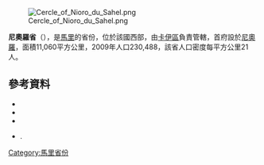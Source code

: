 [[Image:Cercle_of_Nioro_du_Sahel.png|right]]

'''尼奧羅省'''（{{lang-fr|Cercle de Nioro du Sahel}}），是[[馬里|馬里]]的省份，位於該國西部，由[[卡伊區|卡伊區]]負責管轄，首府設於[[尼奧羅_(尼奧羅省)|尼奧羅]]，面積11,060平方公里，2009年人口230,488，該省人口密度每平方公里21人。

==參考資料==
*{{citation
 |url         = http://instat.gov.ml/documentation/kayes.pdf
 |publisher   = République de Mali: Institut National de la Statistique
 |title       = Resultats Provisoires RGPH 2009 (Région de Kayes)
 |language    = fr
 |deadurl     = yes
 |archiveurl  = https://www.webcitation.org/6AnXrhnbD?url=http://instat.gov.ml/documentation/kayes.pdf
 |archivedate = 2012-09-19
}}
*{{citation|year=1999 |title=Loi N°99-035/ du 10 Aout 1999 Portant Création des Collectivités Territoriales de Cercles et de Régions |url=http://www.matcl.gov.ml/PDF/LoiCreationCercleReg.pdf |publisher=Ministère de l'Administration Territoriales et des Collectivités Locales, République du Mali |language=fr |deadurl=yes |archiveurl=https://web.archive.org/web/20120309073942/http://www.matcl.gov.ml/PDF/LoiCreationCercleReg.pdf |archivedate=2012-03-09 }}
*{{citation |title=Communes de la Région de Kayes |publisher=Ministère de l’administration territoriale et des collectivités locales, République du Mali |url=http://www.matcl.gov.ml/pdf/ComRegKayes.pdf |language=fr |deadurl=yes |archiveurl=https://www.webcitation.org/6AnYG9eqc?url=http://www.matcl.gov.ml/pdf/ComRegKayes.pdf |archivedate=2012-09-19 }}
*{{citation | title=Synthèsis des Plan de Securité Alimentaire des Communes du Cercle de Nioro 2007-2011 | publisher=Commissariat à la Sécurité Alimentaire, République du Mali, USAID-Mali | year=2007 | url=http://www.aec.msu.edu/fs2/mali_fd_strtgy/plans/kayes/nioro/psa_cercle_nioro.pdf | language=fr | deadurl=yes | archiveurl=https://web.archive.org/web/20110726134434/http://www.aec.msu.edu/fs2/mali_fd_strtgy/plans/kayes/nioro/psa_cercle_nioro.pdf | archivedate=2011年7月26日 | df= }}.

{{coord|15|05|N|9|45|W|dim:220000_region:ML-1_type:adm2nd_source:dewiki|display=title}}

{{卡伊區}}

[[Category:馬里省份|Category:馬里省份]]


{{Mali-geo-stub}}